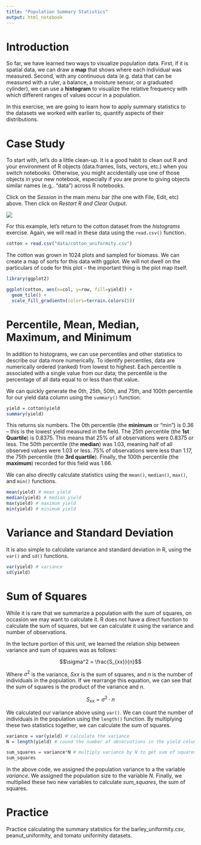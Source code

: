 ```yaml
---
title: "Population Summary Statistics"
output: html_notebook
---
```


# Introduction

So far, we have learned two ways to visualize population data. First, if it is spatial data, we can draw a **map** that shows where each individual was measured. Second, with any continuous data (e.g. data that can be measured with a ruler, a balance, a moisture sensor, or a graduated cylinder), we can use a **histogram** to visualize the relative frequency with which different ranges of values occur in a population.

In this exercise, we are going to learn how to apply summary statistics to the datasets we worked with earlier to, quantify aspects of their distributions.

# Case Study

To start with, let's do a little clean-up. It is a good habit to clean out R and your environment of R objects (data.frames, lists, vectors, etc.) when you switch notebooks. Otherwise, you might accidentally use one of those objects in your new notebook, especially if you are prone to giving objects similar names (e.g,. "data") across R notebooks.

Click on the *Session* in the main menu bar (the one with File, Edit, etc) above. Then click on *Restart R and Clear Output*.

![](restart_r..png)

For this example, let's return to the cotton dataset from the *histograms* exercise. Again, we will read in these data using the `read.csv()` function`.`

```r
cotton = read.csv("data/cotton_uniformity.csv")
```

The cotton was grown in 1024 plots and sampled for biomass. We can create a map of sorts for this data with ggplot. We will not dwell on the particulars of code for this plot -- the important thing is the plot map itself.

```r
library(ggplot2)

ggplot(cotton, aes(x=col, y=row, fill=yield)) +
  geom_tile() +
  scale_fill_gradientn(colors=terrain.colors(5))

```

# Percentile, Mean, Median, Maximum, and Minimum

In addition to histograms, we can use percentiles and other statistics to describe our data more numerically. To identify percentiles, data are numerically ordered (ranked) from lowest to highest. Each percentile is associated with a single value from our data; the percentile is the percentage of all data equal to or less than that value.

We can quickly generate the 0th, 25th, 50th, and 75th, and 100th percentile for our yield data column using the `summary()` function.

```r
yield = cotton$yield
summary(yield)

```

This returns six numbers. The 0th percentile (the **minimum** or "min") is 0.36 -- this is the lowest yield measured in the field. The 25th percentile (the **1st Quartile**) is 0.8375. This means that 25% of all observations were 0.8375 or less. The 50th percentile (the **median**) was 1.03, meaning half of all observed values were 1.03 or less. 75% of observations were less than 1.17, the 75th percentile (the **3rd quartile**). Finally, the 100th percentile (the **maximum**) recorded for this field was 1.66.

We can also directly calculate statistics using the `mean()`, `median()`, `max()`, and `min()` functions.

```r
mean(yield) # mean yield
median(yield) # median yield
max(yield) # maximum yield
min(yield) # minimum yield
```

# Variance and Standard Deviation

It is also simple to calculate variance and standard deviation in R, using the `var()` and `sd()` functions.

```r
var(yield) # variance
sd(yield)
```

# Sum of Squares

While it is rare that we summarize a population with the sum of squares, on occasion we may want to calculate it. R does not have a direct function to calculate the sum of squares, but we can calculate it using the variance and number of observations.

In the lecture portion of this unit, we learned the relation ship between variance and sum of squares was as follows:

$$\sigma^2 = \frac{S_{xx}}{n}$$

Where $\sigma^2$ is the variance, $Sxx$ is the sum of squares, and $n$ is the number of individuals in the population. If we rearrange this equation, we can see that the sum of squares is the product of the variance and n.

$$S_{xx} = \sigma^2 \cdot n$$

We calculated our variance above using `var()`. We can count the number of individuals in the population using the `length()` function. By multiplying these two statistics together, we can calculate the sum of squares.

```r
variance = var(yield) # calculate the variance
N = length(yield) # cound the number of observations in the yield column

sum_squares = variance*N # multiply variance by N to get sum of squares
sum_squares
```

In the above code, we assigned the population variance to a the variable *variance*. We assigned the population size to the variable *N*. Finally, we multiplied these two new variables to calculate *sum_squares*, the sum of squares.

# Practice

Practice calculating the summary statistics for the barley_uniformity.csv, peanut_uniformity, and tomato uniformity datasets.
